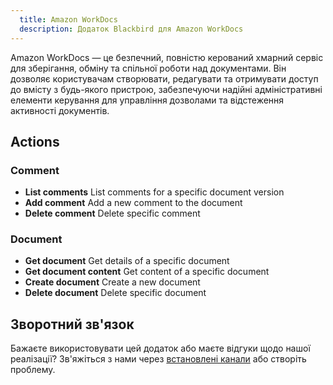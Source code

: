 ```yaml
---
  title: Amazon WorkDocs
  description: Додаток Blackbird для Amazon WorkDocs
---
```


<LinkCard title="Переглянути на Github" target="_blank" href="https://github.com/bb-io/AmazonWorkDocs" icon="github" />

Amazon WorkDocs — це безпечний, повністю керований хмарний сервіс для зберігання, обміну та спільної роботи над документами. Він дозволяє користувачам створювати, редагувати та отримувати доступ до вмісту з будь-якого пристрою, забезпечуючи надійні адміністративні елементи керування для управління дозволами та відстеження активності документів.

## Actions

### Comment
- **List comments** List comments for a specific document version
- **Add comment** Add a new comment to the document
- **Delete comment** Delete specific comment

### Document
- **Get document** Get details of a specific document
- **Get document content** Get content of a specific document
- **Create document** Create a new document
- **Delete document** Delete specific document

## Зворотний зв'язок

Бажаєте використовувати цей додаток або маєте відгуки щодо нашої реалізації? Зв'яжіться з нами через [встановлені канали](https://www.blackbird.io/) або створіть проблему.
